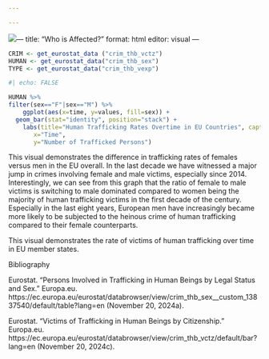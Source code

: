 ```yaml
---

---
```


![](2024 Human Trafficking Update Size 981.jpg)---
title: "Who is Affected?"
format: html
editor: visual
---

```r
CRIM <- get_eurostat_data ("crim_thb_vctz")
HUMAN <- get_eurostat_data("crim_thb_sex") 
TYPE <- get_eurostat_data("crim_thb_vexp")
```

```r
#| echo: FALSE

HUMAN %>%
filter(sex=="F"|sex=="M") %>% 
    ggplot(aes(x=time, y=values, fill=sex)) +
  geom_bar(stat="identity", position="stack") +
    labs(title="Human Trafficking Rates Overtime in EU Countries", caption="Source: Eurostat",
       x="Time",
       y="Number of Trafficked Persons")
```

This visual demonstrates the difference in trafficking rates of females versus men in the EU overall. In the last decade we have witnessed a major jump in crimes involving female and male victims, especially since 2014. Interestingly, we can see from this graph that the ratio of female to male victims is switching to male dominated compared to women being the majority of human trafficking victims in the first decade of the century. Especially in the last eight years, European men have increasingly became more likely to be subjected to the heinous crime of human trafficking compared to their female counterparts.

This visual demonstrates the rate of victims of human trafficking over time in EU member states.

Bibliography

Eurostat. “Persons Involved in Trafficking in Human Beings by Legal Status and Sex.” Europa.eu. https://ec.europa.eu/eurostat/databrowser/view/crim_thb_sex\_\_custom_13837540/default/table?lang=en (November 20, 2024a).

Eurostat. “Victims of Trafficking in Human Beings by Citizenship.” Europa.eu. https://ec.europa.eu/eurostat/databrowser/view/crim_thb_vctz/default/bar?lang=en (November 20, 2024c).
